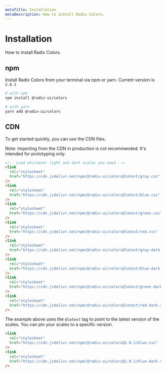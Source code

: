 ```yaml
---
metaTitle: Installation
metaDescription: How to install Radix Colors.
---
```


# Installation

<Description>How to install Radix Colors.</Description>

## npm

Install Radix Colors from your terminal via npm or yarn. Current version is `2.0.1`

```bash
# with npm
npm install @radix-ui/colors

# with yarn
yarn add @radix-ui/colors
```

## CDN

To get started quickly, you can use the CDN files.

<Note>
  Note: Importing from the CDN in production is not recommended. It's intended
  for prototyping only.
</Note>

```html
<!-- Load whichever light and dark scales you need -->
<link
  rel="stylesheet"
  href="https://cdn.jsdelivr.net/npm/@radix-ui/colors@latest/gray.css"
/>
<link
  rel="stylesheet"
  href="https://cdn.jsdelivr.net/npm/@radix-ui/colors@latest/blue.css"
/>
<link
  rel="stylesheet"
  href="https://cdn.jsdelivr.net/npm/@radix-ui/colors@latest/green.css"
/>
<link
  rel="stylesheet"
  href="https://cdn.jsdelivr.net/npm/@radix-ui/colors@latest/red.css"
/>
<link
  rel="stylesheet"
  href="https://cdn.jsdelivr.net/npm/@radix-ui/colors@latest/gray-dark.css"
/>
<link
  rel="stylesheet"
  href="https://cdn.jsdelivr.net/npm/@radix-ui/colors@latest/blue-dark.css"
/>
<link
  rel="stylesheet"
  href="https://cdn.jsdelivr.net/npm/@radix-ui/colors@latest/green-dark.css"
/>
<link
  rel="stylesheet"
  href="https://cdn.jsdelivr.net/npm/@radix-ui/colors@latest/red-dark.css"
/>
```

The example above uses the `@latest` tag to point to the latest version of the scales. You can pin your scales to a specific version.

```html
<link
  rel="stylesheet"
  href="https://cdn.jsdelivr.net/npm/@radix-ui/colors@2.0.1/blue.css"
/>
<link
  rel="stylesheet"
  href="https://cdn.jsdelivr.net/npm/@radix-ui/colors@2.0.1/blue-dark.css"
/>
```
